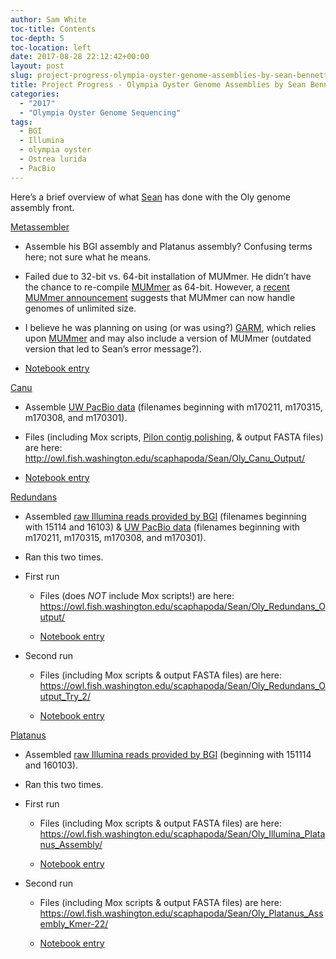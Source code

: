 ```yaml
---
author: Sam White
toc-title: Contents
toc-depth: 5
toc-location: left
date: 2017-08-28 22:12:42+00:00
layout: post
slug: project-progress-olympia-oyster-genome-assemblies-by-sean-bennett
title: Project Progress - Olympia Oyster Genome Assemblies by Sean Bennett
categories:
  - "2017"
  - "Olympia Oyster Genome Sequencing"
tags:
  - BGI
  - Illumina
  - olympia oyster
  - Ostrea lurida
  - PacBio
---
```


Here's a brief overview of what [Sean](https://genefish.wordpress.com/author/seanb80/) has done with the Oly genome assembly front.

[Metassembler](https://sourceforge.net/projects/metassembler/)





  * Assemble his BGI assembly and Platanus assembly? Confusing terms here; not sure what he means.


  * Failed due to 32-bit vs. 64-bit installation of MUMmer. He didn't have the chance to re-compile [MUMmer](https://github.com/mummer4/mummer) as 64-bit. However, a [recent MUMmer announcement](http://mummer.sourceforge.net/) suggests that MUMmer can now handle genomes of unlimited size.


  * I believe he was planning on using (or was using?) [GARM](https://garm-meta-assem.sourceforge.net/), which relies upon [MUMmer](https://github.com/mummer4/mummer) and may also include a version of MUMmer (outdated version that led to Sean's error message?).


  * [Notebook entry](https://genefish.wordpress.com/2017/06/27/seans-notebook-mummernucmer-error/)



[Canu](https://github.com/marbl/canu)





  * Assemble [UW PacBio data](https://owl.fish.washington.edu/nightingales/O_lurida/) (filenames beginning with m170211, m170315, m170308, and m170301).


  * Files (including Mox scripts, [Pilon contig polishing](https://github.com/broadinstitute/pilon/wiki), & output FASTA files) are here: [http://owl.fish.washington.edu/scaphapoda/Sean/Oly_Canu_Output/](http://owl.fish.washington.edu/scaphapoda/Sean/Oly_Canu_Output/)


  * [Notebook entry](https://genefish.wordpress.com/2017/06/15/seans-notebook-falcon-out-canu-in/)



[Redundans](https://github.com/lpryszcz/redundans)





  * Assembled [raw Illumina reads provided by BGI](https://owl.fish.washington.edu/nightingales/O_lurida/) (filenames beginning with 15114 and 16103) & [UW PacBio data](http://owl.fish.washington.edu/nightingales/O_lurida/) (filenames beginning with m170211, m170315, m170308, and m170301).


  * Ran this two times.


  * First run



    * Files (does _NOT_ include Mox scripts!) are here: [https://owl.fish.washington.edu/scaphapoda/Sean/Oly_Redundans_Output/](http://owl.fish.washington.edu/scaphapoda/Sean/Oly_Redundans_Output/)


    * [Notebook entry](https://genefish.wordpress.com/2017/05/24/oly-genome-redundans-run-finished/)




  * Second run



    * Files (including Mox scripts & output FASTA files) are here: [https://owl.fish.washington.edu/scaphapoda/Sean/Oly_Redundans_Output_Try_2/](http://owl.fish.washington.edu/scaphapoda/Sean/Oly_Redundans_Output_Try_2/)


    * [Notebook entry](https://genefish.wordpress.com/2017/06/08/seans-notebook-oly-genome-re-assembly-try-2/)





[Platanus](https://platanus.bio.titech.ac.jp/?page_id=14)





  * Assembled [raw Illumina reads provided by BGI](https://owl.fish.washington.edu/nightingales/O_lurida/) (beginning with 151114 and 160103).


  * Ran this two times.


  * First run



    * Files (including Mox scripts & output FASTA files) are here: [https://owl.fish.washington.edu/scaphapoda/Sean/Oly_Illumina_Platanus_Assembly/](http://owl.fish.washington.edu/scaphapoda/Sean/Oly_Illumina_Platanus_Assembly/)


    * [Notebook entry](https://genefish.wordpress.com/2017/05/19/seans-notebook-olympia-oyster-genome/)




  * Second run



    * Files (including Mox scripts & output FASTA files) are here: [https://owl.fish.washington.edu/scaphapoda/Sean/Oly_Platanus_Assembly_Kmer-22/](http://owl.fish.washington.edu/scaphapoda/Sean/Oly_Platanus_Assembly_Kmer-22/)


    * [Notebook entry](https://genefish.wordpress.com/2017/06/02/oly-assembly-try-2-its-yuuuuuuge/)





